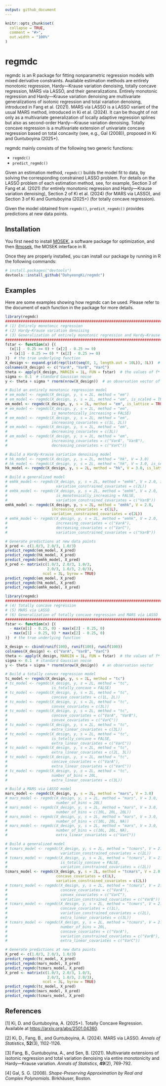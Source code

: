 ```yaml
---
output: github_document
---
```


<!-- README.md is generated from README.Rmd. Please edit that file -->

```r
knitr::opts_chunk$set(
  collapse = TRUE,
  comment = "#>",
  out.width = "100%"
)
```

# regmdc

<!-- badges: start -->
<!-- badges: end -->

regmdc is an R package for fitting nonparametric regression models with mixed 
derivative constraints. Available estimation methods are entirely monotonic 
regression, Hardy—Krause variation denoising, totally concave regression, MARS 
via LASSO, and their generalizations. Entirely monotonic regression and 
Hardy—Krause variation denoising are multivariate generalizations of isotonic 
regression and total variation denoising, introduced in Fang et al. (2021). MARS
via LASSO is a LASSO variant of the usual MARS method, introduced in Ki et al.
(2024). It can be thought of not only as a multivariate generalization of 
locally adaptive regression splines but also as second-order Hardy—Krause 
variation denoising. Totally concave regression is a multivariate extension of
univariate concave regression based on total concavity (see, e.g., Gal (2008)), 
proposed in Ki and Guntuboyina (2025+). 

regmdc mainly consists of the following two generic functions:

* `regmdc()`
* `predict_regmdc()`

Given an estimation method, `regmdc()` builds the model fit to data, by solving 
the corresponding constrained LASSO problem. For details on the LASSO problem of
each estimation method, see, for example, Section 3 of Fang et al. (2021) (for 
entirely monotonic regression and Hardy—Krause variation denoising), Section 2 
of Ki et al. (2024) (for MARS via LASSO), and Section 3 of Ki and Guntuboyina
(2025+) (for totally concave regression).

Given the model obtained from `regmdc()`, `predict_regmdc()` provides 
predictions at new data points.


## Installation

You first need to install [MOSEK](https://docs.mosek.com/latest/install/installation.html), 
a software package for optimization, and then [Rmosek](https://docs.mosek.com/latest/rmosek/install-interface.html), 
the MOSEK interface in R.

Once they are properly installed, you can install our package by running in R 
the following commands:

```r
# install.packages("devtools")
devtools::install_github("DohyeongKi/regmdc")
```


## Examples

Here are some examples showing how regmdc can be used. Please refer to the 
document of each function in the package for more details.

```r
library(regmdc)
################################################################################ 
# (1) Entirely monotonic regression    
# (2) Hardy—Krause variation denoising 
# (3) Generalization of entirely monotonic regression and Hardy—Krause variation denoising 
################################################################################
fstar <- function(x) {(
  (x[1] - 0.25 >= 0) + (x[2] - 0.25 >= 0) 
  + (x[1] - 0.25 >= 0) * (x[2] - 0.25 >= 0)
)}  # the true underlying function
X_design <- expand.grid(rep(list(seq(0, 1, length.out = 10L)), 3L))  # a design matrix
colnames(X_design) <- c("VarA", "VarB", "VarC")
theta <- apply(X_design, MARGIN = 1L, FUN = fstar)  # the values of f* at the design points
sigma <- 0.1  # standard Gaussian noise
y <- theta + sigma * rnorm(nrow(X_design))  # an observation vector of a response variable

# Build an entirely monotonic regression model
# em_model <- regmdc(X_design, y, s = 2L, method = "em")
# em_model <- regmdc(X_design, y, s = 2L, method = "em", is_scaled = TRUE)
em_model <- regmdc(X_design, y, s = 2L, method = "em", is_lattice = TRUE)
# em_model <- regmdc(X_design, y, s = 2L, method = "em",
#                    is_monotonically_increasing = FALSE)
# em_model <- regmdc(X_design, y, s = 2L, method = "em",
#                    increasing_covariates = c(1L, 2L))
# em_model <- regmdc(X_design, y, s = 2L, method = "em",
#                    decreasing_covariates = c(3L))
# em_model <- regmdc(X_design, y, s = 2L, method = "em",
#                    increasing_covariates = c("VarA", "VarB"),
#                    decreasing_covariates = c("VarC"))

# Build a Hardy-Krause variation denoising model
# hk_model <- regmdc(X_design, y, s = 2L, method = "hk", V = 3.0)
# hk_model <- regmdc(X_design, y, s = 2L, method = "hk", V = 3.0, is_scaled = TRUE)
hk_model <- regmdc(X_design, y, s = 2L, method = "hk", V = 3.0, is_lattice = TRUE)

# Build a generalized model
# emhk_model <- regmdc(X_design, y, s = 2L, method = "emhk", V = 2.0, is_lattice = TRUE,
#                      variation_constrained_covariates = c(2L))
# emhk_model <- regmdc(X_design, y, s = 2L, method = "emhk", V = 2.0,
#                      is_monotonically_increasing = FALSE,
#                      variation_constrained_covariates = c("VarB"))
emhk_model <- regmdc(X_design, y, s = 2L, method = "emhk", V = 2.0,
                     increasing_covariates = c(1L),
                     variation_constrained_covariates = c(2L))
# emhk_model <- regmdc(X_design, y, s = 2L, method = "emhk", V = 2.0,
#                      increasing_covariates = c("VarA"),
#                      decreasing_covariates = c("VarC"),
#                      variation_constrained_covariates = c("VarB"))

# Generate predictions at new data points
X_pred <- c(1.0/3, 2.0/3, 1.0/3)
predict_regmdc(em_model, X_pred)
predict_regmdc(hk_model, X_pred)
predict_regmdc(emhk_model, X_pred)
X_pred <- matrix(c(1.0/3, 2.0/3, 1.0/3, 
                   2.0/3, 1.0/3, 2.0/3), 
                 ncol = 3L, byrow = TRUE)
predict_regmdc(em_model, X_pred)
predict_regmdc(hk_model, X_pred)
predict_regmdc(emhk_model, X_pred)
```

```r
library(regmdc)
################################################################################ 
# (4) Totally concave regression  
# (5) MARS via LASSO
# (6) Generalization of totally concave regression and MARS via LASSO 
################################################################################
fstar <- function(x) {(
  - max(x[1] - 0.25, 0) - max(x[2] - 0.25, 0)
  - max(x[1] - 0.25, 0) * max(x[2] - 0.25, 0)
)}  # the true underlying function

X_design <- cbind(runif(100), runif(100), runif(100))
colnames(X_design) <- c("VarA", "VarB", "VarC")
theta <- apply(X_design, MARGIN = 1L, FUN = fstar)  # the values of f* at the design points
sigma <- 0.1  # standard Gaussian noise
y <- theta + sigma * rnorm(nrow(X_design))  # an observation vector

# Build a totally convex regression model
tc_model <- regmdc(X_design, y, s = 2L, method = "tc")
# tc_model <- regmdc(X_design, y, s = 2L, method = "tc",
#                    is_totally_concave = FALSE)
# tc_model <- regmdc(X_design, y, s = 2L, method = "tc",
#                    concave_covariates = c(1L, 2L))
# tc_model <- regmdc(X_design, y, s = 2L, method = "tc",
#                    convex_covariates = c(3L))
# tc_model <- regmdc(X_design, y, s = 2L, method = "tc",
#                    concave_covariates = c("VarA", "VarB"),
#                    convex_covariates = c("VarC"))
# tc_model <- regmdc(X_design, y, s = 2L, method = "tc",
#                    extra_linear_covariates = c(3L))
# tc_model <- regmdc(X_design, y, s = 2L, method = "tc",
#                    is_totally_concave = FALSE,
#                    extra_linear_covariates = c("VarC"))
# tc_model <- regmdc(X_design, y, s = 2L, method = "tc",
#                    extra_linear_covariates = c(2L, 3L))
# tc_model <- regmdc(X_design, y, s = 2L, method = "tc",
#                    concave_covariates = c("VarA"),
#                    extra_linear_covariates = c("VarC"))
# tc_model <- regmdc(X_design, y, s = 2L, method = "tc",
#                    number_of_bins = 20L,
#                    extra_linear_covariates = c(3L))

# Build a MARS via LASSO model
mars_model <- regmdc(X_design, y, s = 2L, method = "mars", V = 3.0)
# mars_model <- regmdc(X_design, y, s = 2L, method = "mars", V = 3.0,
#                      number_of_bins = 20L)
# mars_model <- regmdc(X_design, y, s = 2L, method = "mars", V = 3.0,
#                      number_of_bins = c(10L, 20L, 20L))
# mars_model <- regmdc(X_design, y, s = 2L, method = "mars", V = 3.0,
#                      number_of_bins = c(10L, 20L, NA))
# mars_model <- regmdc(X_design, y, s = 2L, method = "mars", V = 3.0,
#                      number_of_bins = c(10L, 20L, NA),
#                      extra_linear_covariates = c("VarC"))

# Build a generalized model
# tcmars_model <- regmdc(X_design, y, s = 2L, method = "tcmars", V = 2.0,
#                        variation_constrained_covariates = c(2L))
# tcmars_model <- regmdc(X_design, y, s = 2L, method = "tcmars", V = 2.0,
#                        is_totally_concave = FALSE,
#                        variation_constrained_covariates = c(2L))
tcmars_model <- regmdc(X_design, y, s = 2L, method = "tcmars", V = 2.0,
                       concave_covariates = c(1L),
                       variation_constrained_covariates = c(2L))
# tcmars_model <- regmdc(X_design, y, s = 2L, method = "tcmars", V = 2.0,
#                        concave_covariates = c("VarA"),
#                        convex_covariates = c("VarC"),
#                        variation_constrained_covariates = c("VarB"))
# tcmars_model <- regmdc(X_design, y, s = 2L, method = "tcmars", V = 2.0,
#                        concave_covariates = c(1L),
#                        variation_constrained_covariates = c(2L),
#                        extra_linear_covariates = c(3L))
# tcmars_model <- regmdc(X_design, y, s = 2L, method = "tcmars", V = 2.0, 
#                        number_of_bins = 20L,
#                        concave_covariates = c("VarA"),
#                        variation_constrained_covariates = c("VarB"),
#                        extra_linear_covariates = c("VarC"))

# Generate predictions at new data points
X_pred <- c(1.0/3, 2.0/3, 1.0/3)
predict_regmdc(tc_model, X_pred)
predict_regmdc(mars_model, X_pred)
predict_regmdc(tcmars_model, X_pred)
X_pred <- matrix(c(1.0/3, 2.0/3, 1.0/3, 
                   2.0/3, 1.0/3, 2.0/3), 
                 ncol = 3L, byrow = TRUE)
predict_regmdc(tc_model, X_pred)
predict_regmdc(mars_model, X_pred)
predict_regmdc(tcmars_model, X_pred)
```


## References

[1] Ki, D. and Guntuboyina, A. (2025+). Totally Concave Regression. Available at
<https://arxiv.org/abs/2501.04360>.

[2] Ki, D., Fang, B., and Guntuboyina, A. (2024). MARS via LASSO. 
*Annals of Statistics*, **52**(3), 1102-1126. 

[3] Fang, B., Guntuboyina, A., and Sen, B. (2021). Multivariate extensions of 
isotonic regression and total variation denoising via entire monotonicity and 
Hardy—Krause variation. *Annals of Statistics*, **49**(2), 769-792.

[4] Gal, S. G. (2008). *Shape-Preserving Approximation by Real and Complex Polynomials*. 
Birkhäuser, Boston.
